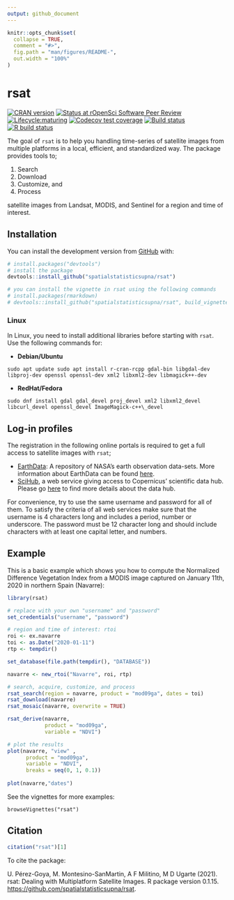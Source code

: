 ```yaml
---
output: github_document
---
```


```r
knitr::opts_chunk$set(
  collapse = TRUE,
  comment = "#>",
  fig.path = "man/figures/README-",
  out.width = "100%"
)
```

# rsat

<!-- badges: start -->

[![CRAN version](https://www.r-pkg.org/badges/version/rsat)](https://cran.r-project.org/web/packages/rsat/) 
[![Status at rOpenSci Software Peer Review](https://badges.ropensci.org/437_status.svg)](https://github.com/ropensci/software-review/issues/437)
[![Lifecycle:maturing](https://img.shields.io/badge/lifecycle-maturing-blue.svg)](https://www.tidyverse.org/lifecycle/#maturing)
[![Codecov test coverage](https://codecov.io/gh/spatialstatisticsupna/rsat/branch/master/graph/badge.svg)](https://codecov.io/gh/spatialstatisticsupna/rsat?branch=master)
[![Build status](https://ci.appveyor.com/api/projects/status/2bx8qjhhk36dnkoc/branch/master?svg=true)](https://ci.appveyor.com/project/unai-perez/rsat/branch/master)
[![R build status](https://github.com/spatialstatisticsupna/rsat/workflows/R-CMD-check/badge.svg)](https://github.com/spatialstatisticsupna/rsat/actions)
<!-- badges: end -->

The goal of `rsat` is to help you handling time-series of satellite images from multiple platforms in a local, efficient, and standardized way. The package provides tools to;

1.  Search
2.  Download
3.  Customize, and
4.  Process

satellite images from Landsat, MODIS, and Sentinel for a region and time of interest.

## Installation

You can install the development version from [GitHub](https://github.com/) with:

``` r
# install.packages("devtools")
# install the package
devtools::install_github("spatialstatisticsupna/rsat")

# you can install the vignette in rsat using the following commands
# install.packages(rmarkdown)
# devtools::install_github("spatialstatisticsupna/rsat", build_vignettes=TRUE)
```

### Linux

In Linux, you need to install additional libraries before starting with `rsat`. Use the following commands for:

-   **Debian/Ubuntu**

<!-- -->

    sudo apt update sudo apt install r-cran-rcpp gdal-bin libgdal-dev libproj-dev openssl openssl-dev xml2 libxml2-dev libmagick++-dev

-   **RedHat/Fedora**

<!-- -->

    sudo dnf install gdal gdal_devel proj_devel xml2 libxml2_devel libcurl_devel openssl_devel ImageMagick-c++\_devel

## Log-in profiles

The registration in the following online portals is required to get a full access to satellite images with `rsat`;

-   [EarthData](https://ers.cr.usgs.gov/register/): A repository of NASA's earth observation data-sets. More information about EarthData can be found [here](https://earthdata.nasa.gov/earth-observation-data).
-   [SciHub](https://scihub.copernicus.eu/dhus/#/self-registration), a web service giving access to Copernicus' scientific data hub. Please go [here](https://scihub.copernicus.eu/) to find more details about the data hub.

For convenience, try to use the same username and password for all of them. To satisfy the criteria of all web services make sure that the username is $4$ characters long and includes a period, number or underscore. The password must be $12$ character long and should include characters with at least one capital letter, and numbers.

## Example

This is a basic example which shows you how to compute the Normalized Difference Vegetation Index from a MODIS image captured on January 11th, 2020 in northern Spain (Navarre):

``` r
library(rsat)

# replace with your own "username" and "password"
set_credentials("username", "password")

# region and time of interest: rtoi
roi <- ex.navarre
toi <- as.Date("2020-01-11")
rtp <- tempdir()

set_database(file.path(tempdir(), "DATABASE"))

navarre <- new_rtoi("Navarre", roi, rtp)

# search, acquire, customize, and process
rsat_search(region = navarre, product = "mod09ga", dates = toi)
rsat_download(navarre)
rsat_mosaic(navarre, overwrite = TRUE)

rsat_derive(navarre, 
            product = "mod09ga", 
            variable = "NDVI")

# plot the results
plot(navarre, "view" , 
      product = "mod09ga", 
      variable = "NDVI", 
      breaks = seq(0, 1, 0.1))
      
plot(navarre,"dates")
```
See the vignettes for more examples:
```
browseVignettes("rsat")
```
## Citation

``` r
citation("rsat")[1]
```

To cite the package:

U. Pérez-Goya, M. Montesino-SanMartin, A F Militino, M D Ugarte (2021). rsat: Dealing with Multiplatform Satellite Images. R package version 0.1.15. <https://github.com/spatialstatisticsupna/rsat>.
